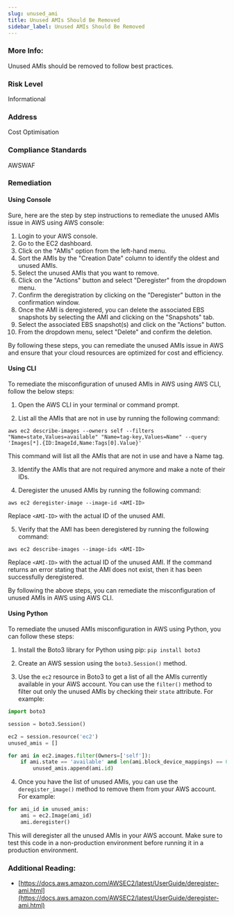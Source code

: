 ```yaml
---
slug: unused_ami
title: Unused AMIs Should Be Removed
sidebar_label: Unused AMIs Should Be Removed
---
```


### More Info:

Unused AMIs should be removed to follow best practices.

### Risk Level

Informational

### Address

Cost Optimisation

### Compliance Standards

AWSWAF


### Remediation

#### Using Console

Sure, here are the step by step instructions to remediate the unused AMIs issue in AWS using AWS console:

1. Login to your AWS console.
2. Go to the EC2 dashboard.
3. Click on the "AMIs" option from the left-hand menu.
4. Sort the AMIs by the "Creation Date" column to identify the oldest and unused AMIs.
5. Select the unused AMIs that you want to remove.
6. Click on the "Actions" button and select "Deregister" from the dropdown menu.
7. Confirm the deregistration by clicking on the "Deregister" button in the confirmation window.
8. Once the AMI is deregistered, you can delete the associated EBS snapshots by selecting the AMI and clicking on the "Snapshots" tab.
9. Select the associated EBS snapshot(s) and click on the "Actions" button.
10. From the dropdown menu, select "Delete" and confirm the deletion.

By following these steps, you can remediate the unused AMIs issue in AWS and ensure that your cloud resources are optimized for cost and efficiency.

#### Using CLI

To remediate the misconfiguration of unused AMIs in AWS using AWS CLI, follow the below steps:

1. Open the AWS CLI in your terminal or command prompt.

2. List all the AMIs that are not in use by running the following command:

```
aws ec2 describe-images --owners self --filters "Name=state,Values=available" "Name=tag-key,Values=Name" --query 'Images[*].{ID:ImageId,Name:Tags[0].Value}'
```
This command will list all the AMIs that are not in use and have a Name tag.

3. Identify the AMIs that are not required anymore and make a note of their IDs.

4. Deregister the unused AMIs by running the following command:

```
aws ec2 deregister-image --image-id <AMI-ID>
```
Replace `<AMI-ID>` with the actual ID of the unused AMI.

5. Verify that the AMI has been deregistered by running the following command:

```
aws ec2 describe-images --image-ids <AMI-ID>
```
Replace `<AMI-ID>` with the actual ID of the unused AMI. If the command returns an error stating that the AMI does not exist, then it has been successfully deregistered.

By following the above steps, you can remediate the misconfiguration of unused AMIs in AWS using AWS CLI.

#### Using Python

To remediate the unused AMIs misconfiguration in AWS using Python, you can follow these steps:

1. Install the Boto3 library for Python using pip: `pip install boto3`

2. Create an AWS session using the `boto3.Session()` method.

3. Use the `ec2` resource in Boto3 to get a list of all the AMIs currently available in your AWS account. You can use the `filter()` method to filter out only the unused AMIs by checking their `state` attribute. For example:

```python
import boto3

session = boto3.Session()

ec2 = session.resource('ec2')
unused_amis = []

for ami in ec2.images.filter(Owners=['self']):
    if ami.state == 'available' and len(ami.block_device_mappings) == 0:
        unused_amis.append(ami.id)
```

4. Once you have the list of unused AMIs, you can use the `deregister_image()` method to remove them from your AWS account. For example:

```python
for ami_id in unused_amis:
    ami = ec2.Image(ami_id)
    ami.deregister()
```

This will deregister all the unused AMIs in your AWS account. Make sure to test this code in a non-production environment before running it in a production environment.


### Additional Reading:

- [https://docs.aws.amazon.com/AWSEC2/latest/UserGuide/deregister-ami.html](https://docs.aws.amazon.com/AWSEC2/latest/UserGuide/deregister-ami.html) 


